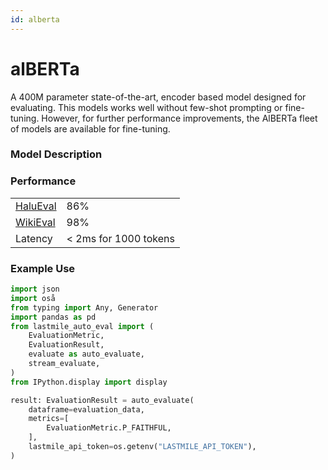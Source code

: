 ```yaml
---
id: alberta
---
```



# alBERTa

A 400M parameter state-of-the-art, encoder based model designed for evaluating. This models works well without few-shot prompting or fine-tuning. However, for further performance improvements, the AlBERTa fleet of models are available for fine-tuning.

### Model Description

### Performance

|                                                                         |                       |
| ----------------------------------------------------------------------- | --------------------- |
| [HaluEval](https://arxiv.org/abs/2305.11747)                            | 86%                   |
| [WikiEval](https://huggingface.co/datasets/explodinggradients/WikiEval) | 98%                   |
| Latency                                                                 | < 2ms for 1000 tokens |

### Example Use

```python
import json
import oså
from typing import Any, Generator
import pandas as pd
from lastmile_auto_eval import (
    EvaluationMetric,
    EvaluationResult,
    evaluate as auto_evaluate,
    stream_evaluate,
)
from IPython.display import display

result: EvaluationResult = auto_evaluate(
    dataframe=evaluation_data,
    metrics=[
        EvaluationMetric.P_FAITHFUL,
    ],
    lastmile_api_token=os.getenv("LASTMILE_API_TOKEN"),
)
```
